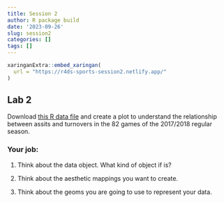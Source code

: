 ```yaml
---
title: Session 2
author: R package build
date: '2023-09-26'
slug: session2
categories: []
tags: []
---
```


```r
xaringanExtra::embed_xaringan(
  url = "https://r4ds-sports-session2.netlify.app/"
)
```


## Lab 2

Download [this R data file](./nba.rds) and create a plot to understand the relationship between assits and turnovers in the 82 games of the 2017/2018 regular season.


### Your job:

1) Think about the data object. What kind of object if is?

2) Think about the aesthetic mappings you want to create.

3) Think about the geoms you are going to use to represent your data.

